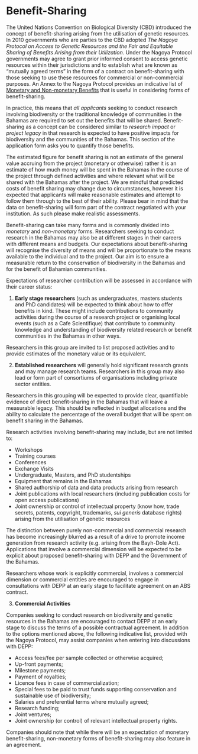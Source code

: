 # Benefit-Sharing

The United Nations Convention on Biological Diversity (CBD) introduced the concept of benefit-sharing arising from the utilisation of genetic resources. In 2010 governments who are parties to the CBD adopted _The Nagoya Protocol on Access to Genetic Resources and the Fair and Equitable Sharing of Benefits Arising from their Utilization._ Under the Nagoya Protocol governments may agree to grant prior informed consent to access genetic resources within their jurisdictions and to establish what are known as "mutually agreed terms" in the form of a contract on benefit-sharing with those seeking to use these resources for commercial or non-commercial purposes. An Annex to the Nagoya Protocol provides an indicative list of [Monetary and Non-monetary Benefits](https://www.cbd.int/abs/text/articles/?sec=abs-37) that is useful in considering forms of benefit-sharing. 

In practice, this means that _all applicants_ seeking to conduct research involving biodiversity or the traditional knowledge of communities in the Bahamas are required to set out the benefits that will be shared. Benefit-sharing as a concept can be considered similar to _research impact_ or _project legacy_ in that research is expected to have positive impacts for biodiversity and the communities of the Bahamas. This section of the application form asks you to quantify those benefits. 

The estimated figure for benefit sharing is not an estimate of the general value accruing from the project (monetary or otherwise) rather it is an estimate of how much money will be spent in the Bahamas in the course of the project through defined activities and where relevant what will be shared with the Bahamas after the project. We are mindful that predicted costs of benefit sharing may change due to circumstances, however it is expected that applicants will make reasonable estimates and attempt to follow them through to the best of their ability. Please bear in mind that the data on benefit-sharing will form part of the contract negotiated with your institution. As such please make realistic assessments. 

Benefit-sharing can take many forms and is commonly divided into *monetary* and *non-monetary* forms. Researchers seeking to conduct research in the Bahamas may also be at different stages in their careers with different means and budgets. Our expectations about benefit-sharing will recognise the diversity of means and will be proportionate to the means available to the individual and to the project. Our aim is to ensure a measurable return to the conservation of biodiversity in the Bahamas and for the benefit of Bahamian communities.  

Expectations of researcher contribution will be assessed in accordance with their career status:

1. **Early stage researchers** (such as undergraduates, masters students and PhD candidates) will be expected to think about how to offer benefits in kind. These might include contributions to community activities during the course of a research project or organising local events (such as a Cafe Scientifique) that contribute to community knowledge and understanding of biodiversity related research or benefit communities in the Bahamas in other ways. 

Researchers in this group are invited to list proposed activities and to provide estimates of the monetary value or its equivalent. 

2. **Established researchers** will generally hold significant research grants and may manage research teams. Researchers in this group may also lead or form part of consortiums of organisations including private sector entities. 

Researchers in this grouping will be expected to provide clear, quantifiable evidence of direct benefit-sharing in the Bahamas that will leave a measurable legacy. This should be reflected in budget allocations and the ability to calculate the percentage of the overall budget that will be spent on benefit sharing in the Bahamas.

Research activities involving benefit-sharing may include, but are not limited to:

- Workshops
- Training courses
- Conferences
- Exchange Visits
- Undergraduate, Masters, and PhD studentships
- Equipment that remains in the Bahamas
- Shared authorship of data and data products arising from research
- Joint publications with local researchers (including publication costs for open access publications)
- Joint ownership or control of intellectual property (know how, trade secrets, patents, copyright, trademarks, _sui generis_ database rights) arising from the utilisation of genetic resources

The distinction between purely non-commercial and commercial research has become increasingly blurred as a result of a drive to promote income generation from research activity (e.g. arising from the Bayh-Dole Act). Applications that involve a commercial dimension will be expected to be explicit about proposed benefit-sharing with DEPP and the Government of the Bahamas. 

Researchers whose work is explicitly commercial, involves a commercial dimension or commercial entities are encouraged to engage in consultations with DEPP at an early stage to facilitate agreement on an ABS contract.  

3. **Commercial Activities**

Companies seeking to conduct research on biodiversity and genetic resources in the Bahamas are encouraged to contact DEPP at an early stage to discuss the terms of a possible contractual agreement. In addition to the options mentioned above, the following indicative list, provided with the Nagoya Protocol, may assist companies when entering into discussions with DEPP: 

- Access fees/fee per sample collected or otherwise acquired;
- Up-front payments;
- Milestone payments;
- Payment of royalties;
- Licence fees in case of commercialization;
- Special fees to be paid to trust funds supporting conservation and sustainable use of biodiversity;
- Salaries and preferential terms where mutually agreed;
- Research funding;
- Joint ventures;
- Joint ownership (or control) of relevant intellectual property rights.

Companies should note that while there will be an expectation of monetary benefit-sharing, non-monetary forms of benefit-sharing may also feature in an agreement. 
